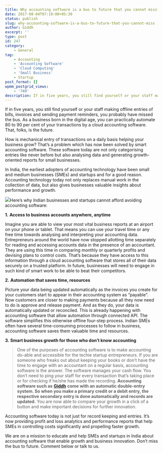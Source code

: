 ```yaml
---
title: Why accounting software is a bus to future that you cannot miss?
date: 2017-08-04T07:19:00+05:30
status: publish
slug: why-accounting-software-is-a-bus-to-future-that-you-cannot-miss
author: Giddh
excerpt: ''
type: post
id: 247
category:
    - General
tag:
    - Accounting
    - 'Accounting Software'
    - 'Cloud Computing'
    - 'Small Business'
    - Startup
post_format: []
wpmm_postgrid_views:
    - '749'
description: If in five years, you still find yourself or your staff making offline entries of bills, invoices and sending payment reminders, you probably
---
```

If in five years, you still find yourself or your staff making offline entries of bills, invoices and sending payment reminders, you probably have missed the bus. As a business born in the digital age, you can practically automate 80 to 90 per cent of your transactions by a cloud accounting software. That, folks, is the future.

How is mechanical entry of transactions on a daily basis helping your business grow? That’s a problem which has now been solved by smart accounting software. These software today are not only categorising entries like never before but also analysing data and generating growth-oriented reports for small businesses.

In India, the earliest adopters of accounting technology have been small and medium businesses (SMEs) and startups and for a good reason. Accounting technology today not only replaces manual work in the collection of data, but also gives businesses valuable insights about performance and growth.

<img class="wp-block-image size-large" src ="https://miro.medium.com/max/2112/1*Zuk3KARRbv0jKYu48PsX7Q.jpeg"/>Here’s why Indian businesses and startups cannot afford avoiding accounting software:

**1.** **Access to business accounts anywhere, anytime**

Imagine you are able to view your most vital business reports at an airport on your phone or tablet. That means you can use your travel time or any free time towards analysing and interpreting your accounting data. Entrepreneurs around the world have now stopped allotting time separately for reading and accessing accounts data in the presence of an accountant. They are using this time in comparing monthly or quarterly profits and devising plans to control costs. That’s because they have access to this information through a cloud accounting software that stores all of their data securely on a trusted platform. In future, businesses will need to engage in such kind of smart work to be able to beat their competitors.

**2.** **Automation that saves time, resources**

Picture your data being updated automatically as the invoices you create for your customers start to appear in their accounting system as “payable”. Now customers are closer to making payments because all they now need to do is approve and release payment. And as they do, your data is automatically updated or reconciled. This is already happening with accounting software that allow automation through connected API. The software simplifies this otherwise offline four-step process. Indian SMEs often have several time-consuming processes to follow in business, accounting software saves them valuable time and resources.

**3.** **Smart business growth for those who don’t know accounting**

> One of the purposes of accounting software is to make accounting do-able and accessible for the techie startup entrepreneurs. If you are someone who freaks out about keeping your books or don’t have the time to engage with an accountant on a regular basis, accounting software is the answer. The software manages your cash flow. You don’t need to ping your staff for every transaction that’s taking place or for checking if he/she has made the recording. **Accounting software such as** [**Giddh**](https://giddh.com) **come with an automatic double-entry system. So when you make a primary credit or a debit entry, the respective secondary entry is done automatically and records are updated.** You are now able to compare your growth in a click of a button and make important decisions for further innovation.

Accounting software today is not just for record keeping and entries. It’s now providing profit and loss analytics and performance reports that help SMEs in controlling costs significantly and propelling faster growth.

We are on a mission to educate and help SMEs and startups in India about accounting software that enable growth and business innovation. Don’t miss the bus to future. Comment below or talk to us.